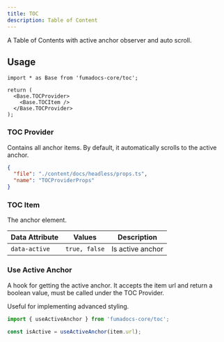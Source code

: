 ```yaml
---
title: TOC
description: Table of Content
---
```


A Table of Contents with active anchor observer and auto scroll.

## Usage

```tsx
import * as Base from 'fumadocs-core/toc';

return (
  <Base.TOCProvider>
    <Base.TOCItem />
  </Base.TOCProvider>
);
```

### TOC Provider

Contains all anchor items. By default, it automatically scrolls to the active
anchor.

```json doc-gen:typescript
{
  "file": "./content/docs/headless/props.ts",
  "name": "TOCProviderProps"
}
```

### TOC Item

The anchor element.

| Data Attribute | Values        | Description      |
| -------------- | ------------- | ---------------- |
| `data-active`  | `true, false` | Is active anchor |

### Use Active Anchor

A hook for getting the active anchor. It accepts the item url and return a
boolean value, must be called under the TOC Provider.

Useful for implementing advanced styling.

```ts
import { useActiveAnchor } from 'fumadocs-core/toc';

const isActive = useActiveAnchor(item.url);
```
